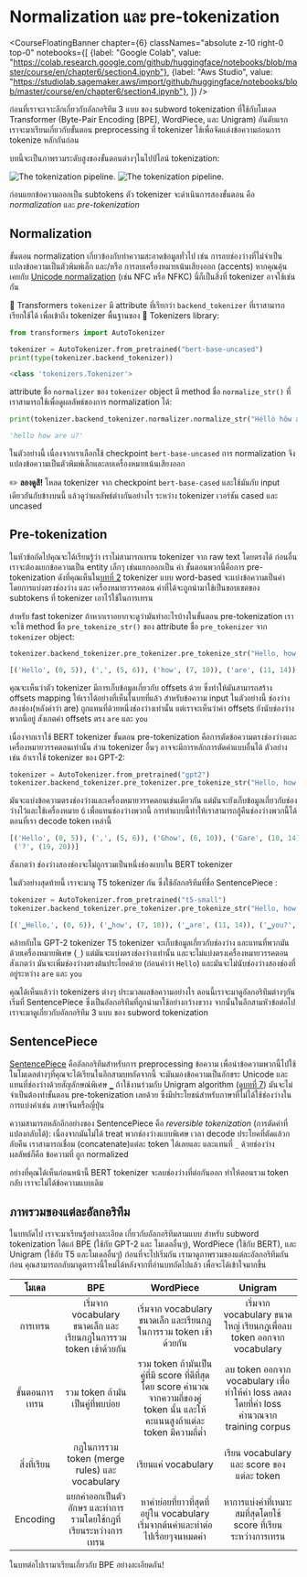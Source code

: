 # Normalization และ pre-tokenization

<CourseFloatingBanner chapter={6}
  classNames="absolute z-10 right-0 top-0"
  notebooks={[
    {label: "Google Colab", value: "https://colab.research.google.com/github/huggingface/notebooks/blob/master/course/en/chapter6/section4.ipynb"},
    {label: "Aws Studio", value: "https://studiolab.sagemaker.aws/import/github/huggingface/notebooks/blob/master/course/en/chapter6/section4.ipynb"},
]} />

ก่อนที่เราจะเจาะลึกเกี่ยวกับอัลกอริทึม 3 แบบ ของ subword tokenization ที่ใช้กับโมเดล Transformer (Byte-Pair Encoding [BPE], WordPiece, และ Unigram)
อันดับแรก เราจะมาเรียนเกี่ยวกับขั้นตอน preprocessing ที่ tokenizer ใช้เพื่อจัดแต่งข้อความก่อนการ tokenize หลักกันก่อน

บทนี้จะเป็นภาพรวมระดับสูงของขั้นตอนต่างๆในไปป์ไลน์ tokenization:

<div class="flex justify-center">
<img class="block dark:hidden" src="https://huggingface.co/datasets/huggingface-course/documentation-images/resolve/main/en/chapter6/tokenization_pipeline.svg" alt="The tokenization pipeline.">
<img class="hidden dark:block" src="https://huggingface.co/datasets/huggingface-course/documentation-images/resolve/main/en/chapter6/tokenization_pipeline-dark.svg" alt="The tokenization pipeline.">
</div>

ก่อนแยกข้อความออกเป็น subtokens ตัว tokenizer จะดำเนินการสองขั้นตอน คือ _normalization_ และ _pre-tokenization_

## Normalization

<Youtube id="4IIC2jI9CaU"/>

ขั้นตอน normalization เกี่ยวข้องกับทำความสะอาดข้อมูลทั่วไป เช่น การลบช่องว่างที่ไม่จำเป็นแปลงข้อความเป็นตัวพิมพ์เล็ก และ/หรือ การลบเครื่องหมายเน้นเสียงออก (accents) หากคุณคุ้นเคยกับ [Unicode normalization](http://www.unicode.org/reports/tr15/) (เช่น NFC หรือ NFKC) นี่ก็เป็นสิ่งที่ tokenizer อาจใช้เช่นกัน

🤗 Transformers `tokenizer` มี attribute ที่เรียกว่า `backend_tokenizer` ที่เราสามารถเรียกใช้ได้ เพื่อเข้าถึง tokenizer พื้นฐานของ 🤗 Tokenizers library:

```py
from transformers import AutoTokenizer

tokenizer = AutoTokenizer.from_pretrained("bert-base-uncased")
print(type(tokenizer.backend_tokenizer))
```

```python out
<class 'tokenizers.Tokenizer'>
```

attribute ชื่อ `normalizer` ของ `tokenizer` object มี method ชื่อ `normalize_str()` ที่เราสามารถใช้เพื่อดูผลลัพธ์ของการ normalization ได้:

```py
print(tokenizer.backend_tokenizer.normalizer.normalize_str("Héllò hôw are ü?"))
```

```python out
'hello how are u?'
```

ในตัวอย่างนี้ เนื่องจากเราเลือกใช้ checkpoint `bert-base-uncased` การ normalization จึงแปลงข้อความเป็นตัวพิมพ์เล็กและลบเครื่องหมายเน้นเสียงออก

<Tip>

✏️ **ลองดูสิ!** โหลด tokenizer จาก checkpoint `bert-base-cased` และใช้มันกับ input เดียวกันกับข้างบนนี้ แล้วดูว่าผลลัพธ์ต่างกันอย่างไร ระหว่าง tokenizer เวอร์ชัน cased และ uncased

</Tip>

## Pre-tokenization

<Youtube id="grlLV8AIXug"/>

ในหัวข้อถัดไปคุณจะได้เรียนรู้ว่า เราไม่สามารถเทรน tokenizer จาก raw text โดยตรงได้ ก่อนอื่นเราจะต้องแยกข้อความเป็น entity เล็กๆ เช่นแยกออกเป็น คำ ขั้นตอนพวกนี้คือการ pre-tokenization ดังที่คุณเห็นใน[บทที่ 2](/course/chapter2) tokenizer แบบ word-based จะแบ่งข้อความเป็นคำ โดยการแบ่งตรงช่องว่าง และ เครื่องหมายวรรคตอน คำที่ได้จะถูกนำมาใช้เป็นขอบเขตของ subtokens ที่ tokenizer เอาไว้ใช้ในการเทรน

สำหรับ fast tokenizer ถ้าหากเราอยากจะดูว่ามันทำอะไรบ้างในขั้นตอน pre-tokenization เราจะใช้ method ชื่อ `pre_tokenize_str()` ของ attribute ชื่อ `pre_tokenizer` จาก `tokenizer` object:

```py
tokenizer.backend_tokenizer.pre_tokenizer.pre_tokenize_str("Hello, how are  you?")
```

```python out
[('Hello', (0, 5)), (',', (5, 6)), ('how', (7, 10)), ('are', (11, 14)), ('you', (16, 19)), ('?', (19, 20))]
```

คุณจะเห็นว่าตัว tokenizer มีการเก็บข้อมูลเกี่ยวกับ offsets ด้วย ซึ่งทำให้มันสามารถสร้าง offsets mapping ให้เราได้อย่างที่เห็นในบทที่แล้ว สำหรับข้อความ input ในตัวอย่างนี้ ช่องว่างสองช่อง(หลังคำว่า are) ถูกแทนที่ด้วยหนึ่งช่องว่างเท่านั้น แต่เราจะเห็นว่าค่า offsets ยังนับช่องว่างพวกนี้อยู่ สังเกตค่า offsets ตรง `are` และ `you`

เนื่องจากเราใช้ BERT tokenizer ขั้นตอน pre-tokenization คือการตัดข้อความตรงช่องว่างและเครื่องหมายวรรคตอนเท่านั้น ส่วน tokenizer อื่นๆ อาจจะมีการหลักการตัดคำแบบอื่นได้ ตัวอย่างเช่น ถ้าเราใช้ tokenizer ของ GPT-2:

```py
tokenizer = AutoTokenizer.from_pretrained("gpt2")
tokenizer.backend_tokenizer.pre_tokenizer.pre_tokenize_str("Hello, how are  you?")
```

มันจะแบ่งข้อความตรงช่องว่างและเครื่องหมายวรรคตอนเช่นเดียวกัน แต่มันจะยังเก็บข้อมูลเกี่ยวกับช่องว่างไว้และใช้เครื่องหมาย `Ġ` เพื่อแทนช่องว่างพวกนี้ การทำแบบนี้ทำให้เราสามารถกู้คืนช่องว่างพวกนี้ได้ตอนที่เรา decode token เหล่านี้

```python out
[('Hello', (0, 5)), (',', (5, 6)), ('Ġhow', (6, 10)), ('Ġare', (10, 14)), ('Ġ', (14, 15)), ('Ġyou', (15, 19)),
 ('?', (19, 20))]
```

สังเกตว่า ช่องว่างสองช่องจะไม่ถูกรวมเป็นหนึ่งช่องแบบใน BERT tokenizer

ในตัวอย่างสุดท้ายนี้ เราจะมาดู T5 tokenizer กัน ซึ่งใช้อัลกอริทึมที่ชื่อ SentencePiece :

```py
tokenizer = AutoTokenizer.from_pretrained("t5-small")
tokenizer.backend_tokenizer.pre_tokenizer.pre_tokenize_str("Hello, how are  you?")
```

```python out
[('▁Hello,', (0, 6)), ('▁how', (7, 10)), ('▁are', (11, 14)), ('▁you?', (16, 20))]
```

คล้ายกับใน GPT-2 tokenizer T5 tokenizer จะเก็บข้อมูลเกี่ยวกับช่องว่าง และแทนที่พวกมันด้วยเครื่องหมายพิเศษ (`_`) แต่มันจะแบ่งตรงช่องว่างเท่านั้น และจะไม่แบ่งตรงเครื่องหมายวรรคตอน
สังเกตว่า มันจะเพิ่มช่องว่างตรงต้นประโยคด้วย (ก่อนคำว่า `Hello`) และมันจะไม่นับช่องว่างสองช่องที่อยู่ระหว่าง `are` และ `you`

คุณได้เห็นแล้วว่า tokenizers ต่างๆ ประมวลผลข้อความอย่างไร ตอนนี้เราจะมาดูอัลกอริทึมต่างๆกัน เริ่มที่ SentencePiece ซึ่งเป็นอัลกอริทึมที่ถูกนำมาใช้อย่างกว้างขวาง จากนั้นในอีกสามหัวข้อต่อไป เราจะมาดูเกี่ยวกับอัลกอริทึม 3 แบบ ของ subword tokenization

## SentencePiece

[SentencePiece](https://github.com/google/sentencepiece) คืออัลกอริทึมสำหรับการ preprocessing ข้อความ เพื่อนำข้อความพวกนี้ไปใช้ในโมเดลต่างๆที่คุณจะได้เรียนในอีกสามบทถัดจากนี้ จะมันมองข้อความเป็นอักขระ Unicode และแทนที่ช่องว่างด้วยสัญลักษณ์พิเศษ `▁` ถ้าใช้งานร่วมกับ Unigram algorithm (ดู[บทที่ 7](/course/chapter7/7)) มันจะไม่จำเป็นต้องทำขั้นตอน pre-tokenization เลยด้วย ซึ่งมีประโยชน์สำหรับภาษาที่ไม่ได้ใช้ช่องว่างในการแบ่งคำเช่น ภาษาจีนหรือญี่ปุ่น

ความสามารถหลักอีกอย่างของ SentencePiece คือ *reversible tokenization* (การตัดคำที่แปลงกลับได้): เนื่องจากมันไม่ได้ treat พวกช่องว่างแบบพิเศษ เวลา decode ประโยคที่ตัดแล้วกลับคืน เราสามารถเชื่อม (concatenate)แต่ละ token ได้เลยและ และแทนที่ `_` ด้วยช่องว่าง ผลลัพธ์ก็คือ ข้อความที่ ถูก normalized

อย่างที่คุณได้เห็นก่อนหน้านี้ BERT tokenizer จะลบช่องว่างที่ต่อกันออก ทำให้ตอนรวม token กลับ เราจะไม่ได้ข้อความแบบเดิม

## ภาพรวมของแต่ละอัลกอริทึม

ในบทถัดไป เราจะมาเรียนรู้อย่างละเอียด เกี่ยวกับอัลกอริทึมสามแบบ สำหรับ subword tokenization ได้แก่ BPE (ใช้กับ GPT-2 และ โมเดลอื่นๆ), WordPiece (ใช้กับ BERT), และ Unigram (ใช้กับ T5 และโมเดลอื่นๆ)
ก่อนที่จะไปเริ่มกัน เรามาดูภาพรวมของแต่ละอัลกอริทึมกันก่อน คุณสามารถกลับมาดูตารางนี้ใหม่ได้หลังจากที่อ่านบทถัดไปแล้ว เพื่อจะได้เข้าใจมากขึ้น

โมเดล | BPE | WordPiece | Unigram
:----:|:---:|:---------:|:------:
การเทรน | เริ่มจาก vocabulary ขนาดเล็ก และเรียนกฎในการรวม token เข้าด้วยกัน |  เริ่มจาก vocabulary ขนาดเล็ก และเรียนกฎในการรวม token เข้าด้วยกัน | เริ่มจาก vocabulary ขนาดใหญ่ เรียนกฎเพื่อลบ token ออกจาก vocabulary
ขั้นตอนการเทรน | รวม token ถ้ามันเป็นคู่ที่พบบ่อย | รวม token ถ้ามันเป็นคู่ที่มี score ที่ดีที่สุด โดย score คำนวณจากความถี่ของคู่ token นั้น และให้คะแนนสูงถ้าแต่ละ token มีความถี่ต่ำ | ลบ token ออกจาก vocabulary เพื่อทำให้ค่า loss ลดลง โดยที่ค่า loss คำนวณจาก training corpus
สิ่งที่เรียน | กฎในการรวม token (merge rules) และ vocabulary | เรียนแค่ vocabulary | เรียน vocabulary และ score ของแต่ละ token
Encoding | แยกคำออกเป็นตัวอักษร และทำการรวมโดยใช้กฎที่เรียนระหว่างการเทรน |  หาคำย่อยที่ยาวที่สุดที่อยู่ใน vocabulary เริ่มจากต้นคำและทำต่อไปเรื่อยๆจนหมดคำ | หาการแบ่งคำที่เหมาะสมที่สุดโดยใช้ score ที่เรียนระหว่างการเทรน

ในบทต่อไปเรามาเรียนเกี่ยวกับ BPE อย่างละเอียดกัน!